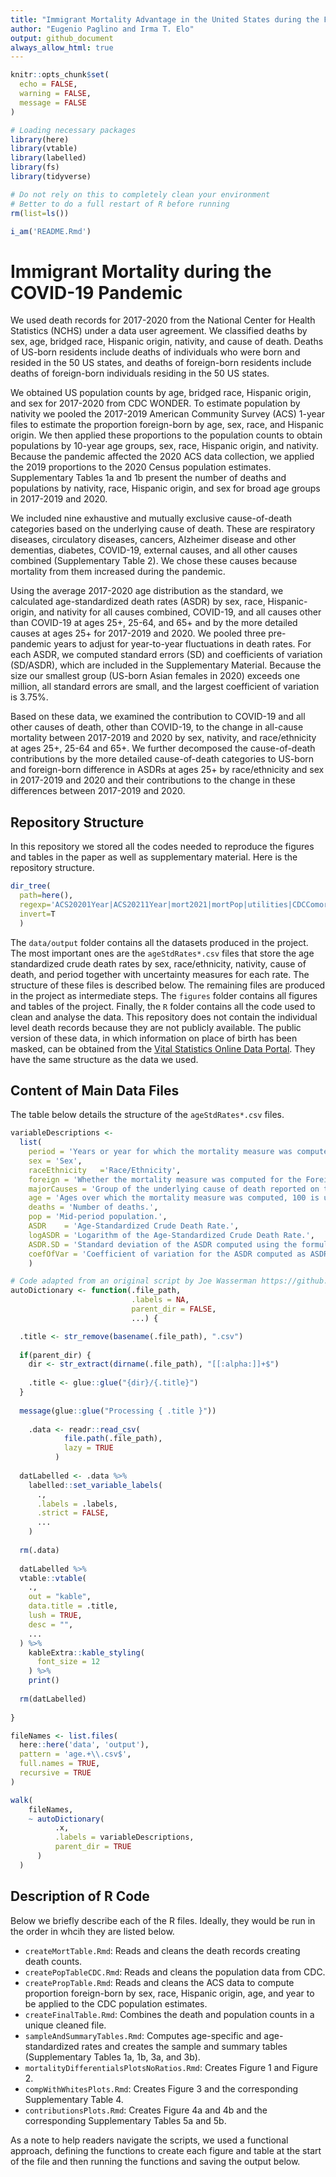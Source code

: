 ```yaml
---
title: "Immigrant Mortality Advantage in the United States during the First Year of the COVID-19 Pandemic"
author: "Eugenio Paglino and Irma T. Elo"
output: github_document
always_allow_html: true
---
```


<!-- README.md is generated from README.Rmd. Please edit that file -->

```r
knitr::opts_chunk$set(
  echo = FALSE,
  warning = FALSE,
  message = FALSE
)
```

```r
# Loading necessary packages
library(here)
library(vtable)
library(labelled)
library(fs)
library(tidyverse)
```

```r
# Do not rely on this to completely clean your environment
# Better to do a full restart of R before running
rm(list=ls())

i_am('README.Rmd')
```
# Immigrant Mortality during the COVID-19 Pandemic

We used death records for 2017-2020 from the National Center for Health Statistics (NCHS) under a data user agreement. We classified deaths by sex, age, bridged race, Hispanic origin, nativity, and cause of death. Deaths of US-born residents include deaths of individuals who were born and resided in the 50 US states, and deaths of foreign-born residents include deaths of foreign-born individuals residing in the 50 US states.

We obtained US population counts by age, bridged race, Hispanic origin, and sex for 2017-2020 from CDC WONDER. To estimate population by nativity we pooled the 2017-2019 American Community Survey (ACS) 1-year files to estimate the proportion foreign-born by age, sex, race, and Hispanic origin. We then applied these proportions to the population counts to obtain populations by 10-year age groups, sex, race, Hispanic origin, and nativity. Because the pandemic affected the 2020 ACS data collection, we applied the 2019 proportions to the 2020 Census population estimates. Supplementary Tables 1a and 1b present the number of deaths and populations by nativity, race, Hispanic origin, and sex for broad age groups in 2017-2019 and 2020.

We included nine exhaustive and mutually exclusive cause-of-death categories based on the underlying cause of death. These are respiratory diseases, circulatory diseases, cancers, Alzheimer disease and other dementias, diabetes, COVID-19, external causes, and all other causes combined (Supplementary Table 2). We chose these causes because mortality from them increased during the pandemic.

Using the average 2017-2020 age distribution as the standard, we calculated age-standardized death rates (ASDR) by sex, race, Hispanic-origin, and nativity for all causes combined, COVID-19, and all causes other than COVID-19 at ages 25+, 25-64, and 65+ and by the more detailed causes at ages 25+ for 2017-2019 and 2020. We pooled three pre-pandemic years to adjust for year-to-year fluctuations in death rates. For each ASDR, we computed standard errors (SD) and coefficients of variation (SD/ASDR), which  are included in the Supplementary Material. Because the size our smallest group (US-born Asian females in 2020) exceeds one million, all standard errors are small, and the largest coefficient of variation is 3.75%. 

Based on these data, we examined the contribution to COVID-19 and all other causes of death, other than COVID-19, to the change in all-cause mortality between 2017-2019 and 2020 by sex, nativity, and race/ethnicity at ages 25+, 25-64 and 65+. We further decomposed the cause-of-death contributions by the more detailed cause-of-death categories to US-born and foreign-born difference in ASDRs at ages 25+ by race/ethnicity and sex in 2017-2019 and 2020 and their contributions to the change in these differences between 2017-2019 and 2020.

## Repository Structure

In this repository we stored all the codes needed to reproduce the figures and tables in the paper as well as supplementary material. Here is the repository structure.

```r
dir_tree(
  path=here(),
  regexp='ACS20201Year|ACS20211Year|mort2021|mortPop|utilities|CDCComorbidities|presentation',
  invert=T
  )
```

The `data/output` folder contains all the datasets produced in the project. The most important ones are the `ageStdRates*.csv` files that store the age standardized crude death rates by sex, race/ethnicity, nativity, cause of death, and period together with uncertainty measures for each rate. The structure of these files is described below. The remaining files are produced in the project as intermediate steps. The `figures` folder contains all figures and tables of the project. Finally, the `R` folder contains all the code used to clean and analyse the data. This repository does not contain the individual level death records because they are not publicly available. The public version of these data, in which information on place of birth has been masked, can be obtained from the [Vital Statistics Online Data Portal](https://www.cdc.gov/nchs/data_access/vitalstatsonline.htm#Mortality_Multiple). They have the same structure as the data we used.

## Content of Main Data Files

The table below details the structure of the `ageStdRates*.csv` files.

```r
variableDescriptions <-
  list(
    period = 'Years or year for which the mortality measure was computed.',
    sex	= 'Sex',
    raceEthnicity	='Race/Ethnicity',
    foreign = 'Whether the mortality measure was computed for the Foreign-Born or the US-Born population.',
    majorCauses = 'Group of the underlying cause of death reported on the death certificates.',
    age = 'Ages over which the mortality measure was computed, 100 is used as an upper bound.',
    deaths = 'Number of deaths.',
    pop	= 'Mid-period population.',
    ASDR	= 'Age-Standardized Crude Death Rate.',
    logASDR = 'Logarithm of the Age-Standardized Crude Death Rate.',
    ASDR.SD = 'Standard deviation of the ASDR computed using the formula in Chiang (1984) “The Life Table and Its Application” (pp. 105-106).',
    coefOfVar = 'Coefficient of variation for the ASDR computed as ASDR.SD/ASDR.'
    )
```

```r
# Code adapted from an original script by Joe Wasserman https://github.com/mymil
autoDictionary <- function(.file_path, 
                           .labels = NA, 
                           parent_dir = FALSE,
                           ...) {

  .title <- str_remove(basename(.file_path), ".csv")
  
  if(parent_dir) {
    dir <- str_extract(dirname(.file_path), "[[:alpha:]]+$")
    
    .title <- glue::glue("{dir}/{.title}")
  }
  
  message(glue::glue("Processing { .title }"))
  
    .data <- readr::read_csv(
            file.path(.file_path),
            lazy = TRUE
          )
  
  datLabelled <- .data %>% 
    labelled::set_variable_labels(
      ., 
      .labels = .labels, 
      .strict = FALSE,
      ...
    )  
  
  rm(.data)
  
  datLabelled %>% 
  vtable::vtable(
    .,
    out = "kable",
    data.title = .title,
    lush = TRUE,
    desc = "",
    ...
  ) %>% 
    kableExtra::kable_styling(
      font_size = 12
    ) %>% 
    print()
  
  rm(datLabelled)
  
}
```

```r
fileNames <- list.files(
  here::here('data', 'output'),
  pattern = 'age.+\\.csv$',
  full.names = TRUE,
  recursive = TRUE
)

walk(
    fileNames,
    ~ autoDictionary(
          .x,
          .labels = variableDescriptions,
          parent_dir = TRUE
      )
  )
```

## Description of R Code

Below we briefly describe each of the R files. Ideally, they would be run in the order in whcih they are listed below.

- `createMortTable.Rmd`: Reads and cleans the death records creating death counts.
- `createPopTableCDC.Rmd`: Reads and cleans the population data from CDC.
- `createPropTable.Rmd`: Reads and cleans the ACS data to compute proportion foreign-born by sex, race, Hispanic origin, age, and year to be applied to the CDC population estimates.
- `createFinalTable.Rmd`: Combines the death and population counts in a unique cleaned file.
- `sampleAndSummaryTables.Rmd`: Computes age-specific and age-standardized rates and creates the sample and summary tables (Supplementary Tables 1a, 1b, 3a, and 3b).
- `mortalityDifferentialsPlotsNoRatios.Rmd`: Creates Figure 1 and Figure 2.
- `compWithWhitesPlots.Rmd`: Creates Figure 3 and the corresponding Supplementary Table 4.
- `contributionsPlots.Rmd`: Creates Figure 4a and 4b and the corresponding Supplementary Tables 5a and 5b.

As a note to help readers navigate the scripts, we used a functional approach, defining the functions to create each figure and table at the start of the file and then running the functions and saving the output below.


